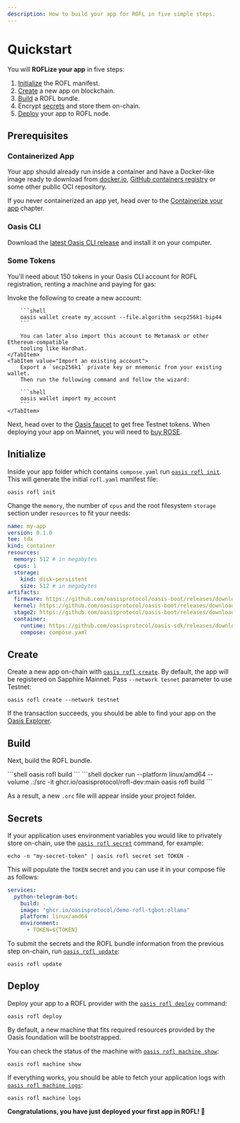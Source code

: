 ```yaml
---
description: How to build your app for ROFL in five simple steps.
---
```



# Quickstart

You will **ROFLize your app** in five steps:

1. [Initialize](#initialize) the ROFL manifest.
2. [Create](#create) a new app on blockchain.
3. [Build](#build) a ROFL bundle.
4. Encrypt [secrets](#secrets) and store them on-chain.
5. [Deploy](#deploy) your app to ROFL node.

<!-- markdownlint-disable line-length -->
[`oasis rofl init`]: https://github.com/oasisprotocol/cli/blob/master/docs/rofl.md#init
[`oasis rofl create`]: https://github.com/oasisprotocol/cli/blob/master/docs/rofl.md#create
[`oasis rofl build`]: https://github.com/oasisprotocol/cli/blob/master/docs/rofl.md#build
[`oasis rofl update`]: https://github.com/oasisprotocol/cli/blob/master/docs/rofl.md#update
[`oasis rofl secret`]: https://github.com/oasisprotocol/cli/blob/master/docs/rofl.md#secret
[`oasis rofl deploy`]: https://github.com/oasisprotocol/cli/blob/master/docs/rofl.md#deploy
[`oasis rofl machine show`]: https://github.com/oasisprotocol/cli/blob/master/docs/rofl.md#machine-show
[`oasis rofl machine logs`]: https://github.com/oasisprotocol/cli/blob/master/docs/rofl.md#machine-logs
<!-- markdownlint-enable line-length -->

## Prerequisites

### Containerized App

Your app should already run inside a container and have a Docker-like image
ready to download from [docker.io], [GitHub containers registry][ghcr] or some
other public OCI repository.

If you never containerized an app yet, head over to the [Containerize your app]
chapter.

[docker.io]: https://docker.io
[ghcr]: https://docs.github.com/en/packages/working-with-a-github-packages-registry/working-with-the-container-registry
[Containerize your app]: ./workflow/containerize-app.mdx

### Oasis CLI

Download the [latest Oasis CLI release][oasis-cli-dl] and install it on
your computer.

[oasis-cli-dl]: https://github.com/oasisprotocol/cli/blob/master/docs/setup.md

### Some Tokens

You'll need about 150 tokens in your Oasis CLI account for ROFL registration,
renting a machine and paying for gas:

<Tabs>
    <TabItem value="Create a new account">
        Invoke the following to create a new account:

        ```shell
        oasis wallet create my_account --file.algorithm secp256k1-bip44
        ```

        You can later also import this account to Metamask or other Ethereum-compatible
        tooling like Hardhat.
    </TabItem>
    <TabItem value="Import an existing account">
        Export a `secp256k1` private key or mnemonic from your existing wallet.
        Then run the following command and follow the wizard:

        ```shell
        oasis wallet import my_account
        ```
    </TabItem>
</Tabs>

Next, head over to the [Oasis faucet] to get free Testnet tokens. When deploying
your app on Mainnet, you will need to [buy ROSE][get-rose].

[`oasis wallet create`]: https://github.com/oasisprotocol/cli/blob/master/docs/wallet.md#create
[Oasis faucet]: https://faucet.testnet.oasis.io
[create or import a `secp256k1-bip44` account]: https://github.com/oasisprotocol/cli/blob/master/docs/wallet.md
[get-rose]: https://github.com/oasisprotocol/docs/blob/main/docs/general/manage-tokens/README.mdx#get-rose

## Initialize

Inside your app folder which contains `compose.yaml` run [`oasis rofl init`].
This will generate the initial `rofl.yaml` manifest file:

```shell
oasis rofl init
```

Change the `memory`, the number of `cpus` and the root filesystem `storage`
section under `resources` to fit your needs:

```yaml title="rofl.yaml" {5-10}
name: my-app
version: 0.1.0
tee: tdx
kind: container
resources:
  memory: 512 # in megabytes
  cpus: 1
  storage:
    kind: disk-persistent
    size: 512 # in megabytes
artifacts:
  firmware: https://github.com/oasisprotocol/oasis-boot/releases/download/v0.6.2/ovmf.tdx.fd#db47100a7d6a0c1f6983be224137c3f8d7cb09b63bb1c7a5ee7829d8e994a42f
  kernel: https://github.com/oasisprotocol/oasis-boot/releases/download/v0.6.2/stage1.bin#e5d4d654ca1fa2c388bf64b23fc6e67815893fc7cb8b7cfee253d87963f54973
  stage2: https://github.com/oasisprotocol/oasis-boot/releases/download/v0.6.2/stage2-podman.tar.bz2#b2ea2a0ca769b6b2d64e3f0c577ee9c08f0bb81a6e33ed5b15b2a7e50ef9a09f
  container:
    runtime: https://github.com/oasisprotocol/oasis-sdk/releases/download/rofl-containers%2Fv0.8.0/rofl-containers#08eb5bbe5df26af276d9a72e9fd7353b3a90b7d27e1cf33e276a82dfd551eec6
    compose: compose.yaml
```

## Create

Create a new app on-chain with [`oasis rofl create`]. By default, the app will
be registered on Sapphire Mainnet. Pass `--network tesnet` parameter to use
Testnet:

```shell
oasis rofl create --network testnet
```

If the transaction succeeds, you should be able to find your app on the
[Oasis Explorer].

[Oasis Explorer]: https://explorer.oasis.io/testnet/sapphire/rofl/app

## Build

Next, build the ROFL bundle.

<Tabs>
    <TabItem value="Native Linux">
        ```shell
        oasis rofl build
        ```
    </TabItem>
    <TabItem value="Docker (Windows, Mac, Linux)">
        ```shell
        docker run --platform linux/amd64 --volume .:/src -it ghcr.io/oasisprotocol/rofl-dev:main oasis rofl build
        ```
    </TabItem>
</Tabs>

As a result, a new `.orc` file will appear inside your project folder.

## Secrets

If your application uses environment variables you would like to privately
store on-chain, use the [`oasis rofl secret`] command, for example:

```shell
echo -n "my-secret-token" | oasis rofl secret set TOKEN -
```

This will populate the `TOKEN` secret and you can use it in your compose
file as follows:

```yaml title="compose.yaml" {6-7}
services:
  python-telegram-bot:
    build: .
    image: "ghcr.io/oasisprotocol/demo-rofl-tgbot:ollama"
    platform: linux/amd64
    environment:
      - TOKEN=${TOKEN}
```

To submit the secrets and the ROFL bundle information from the previous step
on-chain, run [`oasis rofl update`]:

```shell
oasis rofl update
```

## Deploy

Deploy your app to a ROFL provider with the [`oasis rofl deploy`] command:

```shell
oasis rofl deploy
```

By default, a new machine that fits required resources provided by the Oasis
foundation will be bootstrapped.

You can check the status of the machine with [`oasis rofl machine show`]:

```shell
oasis rofl machine show
```

If everything works, you should be able to fetch your application logs with
[`oasis rofl machine logs`]:

```shell
oasis rofl machine logs
```

**Congratulations, you have just deployed your first app in ROFL! 🎉**